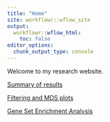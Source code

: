 ```yaml
---
title: "Home"
site: workflowr::wflow_site
output:
  workflowr::wflow_html:
    toc: false
editor_options:
  chunk_output_type: console
---
```


Welcome to my research website.

[Summary of results](Overall_Summary.html)

[Filtering and MDS plots](MDSplots.html)

[Gene Set Enrichment Analysis](gene_set_analysis.html)
